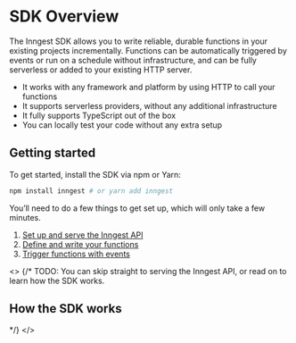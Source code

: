 # SDK Overview

The Inngest SDK allows you to write reliable, durable functions in your existing projects incrementally.  Functions can be automatically triggered by events or run on a schedule without infrastructure, and can be fully serverless or added to your existing HTTP server.

- It works with any framework and platform by using HTTP to call your functions
- It supports serverless providers, without any additional infrastructure
- It fully supports TypeScript out of the box
- You can locally test your code without any extra setup

## Getting started

To get started, install the SDK via npm or Yarn:

```bash
npm install inngest # or yarn add inngest
```

You’ll need to do a few things to get set up, which will only take a few minutes.

1. [Set up and serve the Inngest API](/docs/sdk/serve)
2. [Define and write your functions](/docs/functions)
3. [Trigger functions with events](/docs/events)

<>
{/*
TODO:
You can skip straight to serving the Inngest API, or read on to learn how the SDK works.

## How the SDK works
*/}
</>
